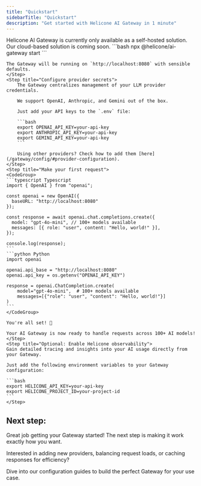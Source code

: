 ```yaml
---
title: "Quickstart"
sidebarTitle: "Quickstart"
description: "Get started with Helicone AI Gateway in 1 minute"
---
```


<Note>
  Helicone AI Gateway is currently only available as a self-hosted solution. 
  Our cloud-based solution is coming soon.
</Note>

<Steps>
    <Step title="Set up your AI Gateway">
    ```bash
    npx @helicone/ai-gateway start
    ```

    The Gateway will be running on `http://localhost:8080` with sensible defaults.
    </Step>
    <Step title="Configure provider secrets">
        The Gateway centralizes management of your LLM provider credentials.

        We support OpenAI, Anthropic, and Gemini out of the box.

        Just add your API keys to the `.env` file:

        ```bash
        export OPENAI_API_KEY=your-api-key
        export ANTHROPIC_API_KEY=your-api-key
        export GEMINI_API_KEY=your-api-key
        ```

        Using other providers? Check how to add them [here](/gateway/config/#provider-configuration).
    </Step>
    <Step title="Make your first request">
    <CodeGroup>
    ```typescript Typescript
    import { OpenAI } from "openai";

    const openai = new OpenAI({
      baseURL: "http://localhost:8080"
    });

    const response = await openai.chat.completions.create({
      model: "gpt-4o-mini", // 100+ models available
      messages: [{ role: "user", content: "Hello, world!" }],
    });

    console.log(response);
    ```
    ```python Python
    import openai

    openai.api_base = "http://localhost:8080"
    openai.api_key = os.getenv("OPENAI_API_KEY")

    response = openai.ChatCompletion.create(
        model="gpt-4o-mini",  # 100+ models available
        messages=[{"role": "user", "content": "Hello, world!"}]
    )
    ```
    </CodeGroup>

    You're all set! 🎉 
    
    Your AI Gateway is now ready to handle requests across 100+ AI models!
    </Step>
    <Step title="Optional: Enable Helicone observability">
    Gain detailed tracing and insights into your AI usage directly from your Gateway.
    
    Just add the following environment variables to your Gateway configuration:

    ```bash
    export HELICONE_API_KEY=your-api-key
    export HELICONE_PROJECT_ID=your-project-id
    ```
    </Step>
</Steps>

## Next step:

Great job getting your Gateway started! The next step is making it work exactly how you want.

Interested in adding new providers, balancing request loads, or caching responses for efficiency?

<Card title="Configuration" horizontal icon="gear" href="/gateway/config">
  Dive into our configuration guides to build the perfect Gateway for your use case.
</Card>